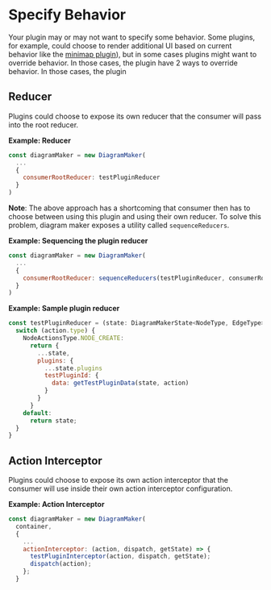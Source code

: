 
<Meta title="Docs/Plugins/Specify Behavior" />

# Specify Behavior
Your plugin may or may not want to specify some behavior. Some plugins, for example, could choose to render additional UI based on current behavior like the [minimap plugin](https://github.com/awslabs/diagram-maker-plugin-minimap)), but in some cases plugins might want to override behavior. In those cases, the plugin have 2 ways to override behavior. In those cases, the plugin

## Reducer
Plugins could choose to expose its own reducer that the consumer will pass into the root reducer.

**Example: Reducer**
```javascript
const diagramMaker = new DiagramMaker(
  ...
  {
    consumerRootReducer: testPluginReducer
  }
)
```

**Note**: The above approach has a shortcoming that consumer then has to choose between using this plugin and using their own reducer. To solve this problem, diagram maker exposes a utility called `sequenceReducers`.

**Example: Sequencing the plugin reducer**
```javascript
const diagramMaker = new DiagramMaker(
  ...
  {
    consumerRootReducer: sequenceReducers(testPluginReducer, consumerRootReducer)
  }
)
```

**Example: Sample plugin reducer**
```javascript
const testPluginReducer = (state: DiagramMakerState<NodeType, EdgeType>, action: AnyAction) => {
  switch (action.type) {
    NodeActionsType.NODE_CREATE:
      return {
        ...state,
        plugins: {
          ...state.plugins
          testPluginId: {
            data: getTestPluginData(state, action)
          }
        }
      }
    default:
      return state;
  }
}
```

## Action Interceptor
Plugins could choose to expose its own action interceptor that the consumer will use inside their own action interceptor configuration.

**Example: Action Interceptor**
```javascript
const diagramMaker = new DiagramMaker(
  container,
  {
    ...
    actionInterceptor: (action, dispatch, getState) => {
      testPluginInterceptor(action, dispatch, getState);
      dispatch(action);
    };
  }

```
